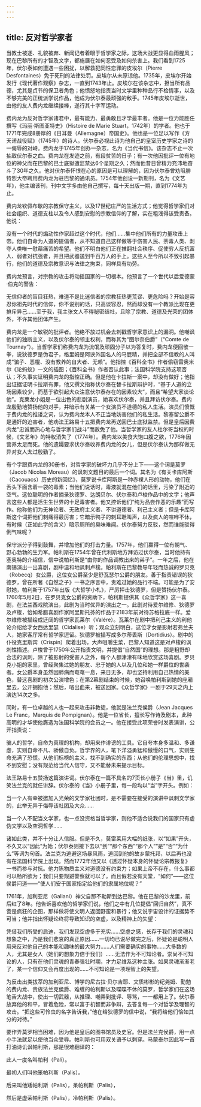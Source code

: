 ```yaml
---
---
---
```

title: 反对哲学家者
---




当教士被逐、礼貌被弃、新闻记者着眼于哲学家之际，这场大战更显得血雨腥风；现在巴黎所有的才智及文字，都施展在如何忍受及如何杀害上。我们看到1725年，伏尔泰如何遭遇一些困扰，以解救犯同性恋罪的皮埃尔（Pierre Desfontaines）免于死刑的法律处罚。皮埃尔从未原谅他。1735年，皮埃尔开始发行《现代著作观察》杂志，一直到1743年止。皮埃尔在该杂志中，担当所有品德，尤其是贞节的保卫者角色；他愤怒地指责当时文学里种种品行不检情事，以及不够完美的正统派学说作品，他成为伏尔泰最顽强的敌手。1745年皮埃尔逝世，由他的友人费内龙继续接棒，遂行其十字军运动。

费内龙为反对哲学家诸君中，最有能力、最勇敢且才学最丰者。他是一位力能胜任撰写《玛丽·斯图亚特史》（Histoire de Marie Stuart，1742年）的学者。他也于1771年完成8册厚的《日耳曼（Allemagne）帝国史》。他也是一位足以写作《方天诺战役赋》（1745年）的诗人。伏尔泰必视此诗为他自己的皇室历史学家之诗的一侮辱的对峙。费内龙于1745年创办一杂志，名为《当代书信》。该杂志不止一次抽取伏尔泰之血。费内龙在发迹之前，有段贫苦的日子；有一次他因批评一位有地位的神父而在巴黎的巴士底狱遭监禁达6个星期之久；然而他昔日曾精力充沛地奋斗了30年之久。他对伏尔泰怀恨在心的原因是可以理解的，因为伏尔泰曾劝阻腓特烈大帝聘用费内龙为驻巴黎的通讯员。1754年他创设一新期刊，名为《文艺年》，他主编该刊，刊中文字多由他自己撰写，每十天出版一期，直到1774年为止。

费内龙钦佩布歇的宗教保守主义，以及17世纪庄严的生活方式；他觉得哲学家们对社会组织、道德支柱以及令人感到安慰的宗教信仰的了解，实在粗浅得该受责备。他说：

没有一个时代的煽动性作家超过这个时代，他们……集中他们所有的力量攻击上帝。他们自命为人道的提倡者，从不知道自己这样做等于伤害人民、荼毒人类、剥夺人类唯一慰藉痛苦的希望。他们不明白他们正在推翻社会秩序、促使穷人反抗富人、弱者对抗强者，并且把武器送到千百万人的手上。这些人至今所以不致引起暴行，他们的道德及宗教意识与法律之拘束，同样具有功劳。



费内龙预言，对宗教的攻击将动摇国家的一切根本。他预言了一个世代以后爱德蒙·伯克的警告：

无信仰者的盲目狂热，难道不是比迷信者的宗教狂热更荒谬、更危险吗？开始是容忍你祖先时代的信仰，你不说别的话，只高谈容忍，然而却没有一个教派比现在更排斥异己……至于我，我主张文人不得秘密结社，且除了宗教、道德及光荣的团体外，不许其他团体产生。



费内龙是一个敏锐的批评者。他绝不放过机会去刺戳哲学家意识上的漏洞。他嘲讽他们的独断主义，以及伏尔泰的领主权利，而称其为“图尔奈伯爵”（“Comte de Tournay”）。当哲学家们称费内龙为流氓及顽固分子以为答复时，费内龙便回敬一拳，说狄德罗是伪君子，格里姆是阿谀外国名人的马屁精，并把全部不信教的人叫成“骗子、恶棍、没有教养的自大者、无赖”。他指控《百科全书》作者偷窃雷奥米尔《论蚂蚁》一文的插图；《百科全书》作者否认此事；法国科学院支持这项否认；不久事实证明费内龙的指控正确。但是他在卡拉斯一案中，却没有做好；他指出证据证明卡拉斯有罪，他又撰文指称伏尔泰在替卡拉斯辩护时，“基于人道的立场因素较少，而基于欲引起大众注意伏尔泰存在的因素较大”，而且“希望大家谈论他”。克莱龙小姐是一位出色的悲剧演员，她喜欢伏尔泰，并且拜访伏尔泰。费内龙殷勤地赞扬他的对手，并暗示有关某一个女演员不道德的私人生活。演员们愤慨于费内龙的推诿之词，认为费内龙本人不正当地妨害他们的私生活。黎塞留公爵不是通奸的迫害者，他劝法王路易十五把费内龙再送回巴士底狱监禁。但是皇后因费内龙“忠诚而热心地与哲学家们战斗”而赦免了他。当哲学家的友人杜尔哥当权的时候，《文艺年》的特权消失了（1774年）。费内龙以美食大饱口腹之欲，1776年因营养太足而死。他的遗孀要求伏尔泰收养费内龙的女儿，但是伏尔泰认为那样做无异对女人太过殷勤了。

有个字跟费内龙的30册书，对哲学家的破坏力几乎不分上下——这个词是莫罗（Jacob Nicolas Moreau）的讽刺文题目的最后一个词。其名为《有关卡库阿斯（Cacouacs）历史的新回忆》，莫罗说卡库阿斯是一种赤裸人形的动物，他们在舌头下面含着一袋的毒素；当他们说话时，毒液就混在他们的话里，污染了附近的空气。这位聪明的作者摘录狄德罗、达朗贝尔、伏尔泰和卢梭作品中的文字；他声言这些人都是活生生世界的十足毒害者。他又控诉他们“纯为品尝作恶的乐趣”而写作。他称他们为无神论者、无政府主义者、不讲道德者、利己主义者；但是卡库阿斯这个词把他们刺痛得最厉害；它暗示鸭子的刺耳聒叫声，以及疯人的喧哗不休，有时候（正如此字的含义）暗示厕所的臭味难闻。伏尔泰努力反驳，然而谁能驳得倒气味呢？

保守派分子得到鼓舞，并增加他们的打击力量。1757年，他们赢得一位有朝气、野心勃勃的生力军。帕利斯在1754年曾在代利斯地方拜访过伏尔泰，当时他持有塞奥特的介绍信，信中说帕利斯是“由你的作品调教出来的弟子”。一年之后，他在南锡演出一出喜剧，剧中温和地讽刺卢梭。帕利斯在巴黎教导年轻而热诚的罗贝克（Robecq）女公爵，这位女公爵至少是舒瓦瑟尔公爵的朋友。善于指责错误的狄德罗，曾在所著《自然之子》一书之序言中，责难过她的品行不端。可能是为了安慰她，帕利斯于1757年出版《大哲学小札》，严厉抨击狄德罗，但是赞扬伏尔泰。1760年5月2日，在罗贝克女公爵的资助下，帕利斯提供其《众哲学家》这一喜剧，在法兰西戏院演出，此剧为当时优异的演出之一。此剧对待爱尔维修、狄德罗及卢梭，恰如希腊喜剧作家阿里斯托芬的作品于2183年前对待苏格拉底一样。爱尔维修被描绘成迂阔的哲学家瓦莱尔（Valére）。瓦莱尔在剧中把利己主义的利他论介绍给才女西达里瑟（Cidalise）听；观众立刻明白，这位才女是影射若弗兰夫人，她家客厅常有哲学家逗留。狄德罗被描写成多尔蒂丢斯（Dortidius）。剧中的仆役克里斯宾（Crispin）爬着出场，大声咀嚼生菜，巴黎人知道这是对卢梭的讽刺性描述。卢梭曾于1750年公开指责文明，并提倡“自然国”的理想。那是粗野却合法的讽刺，除了被影射的受害人之外，每个人都津津有味地欣赏这场喜剧。罗贝克小姐的家里，曾经聚集过她的朋友、忠于她的人以及几位和她一样爵位的世袭者。女公爵本身虽然因肺病而奄奄一息，来日无多，却也坚持利用自己热情的美色，替这喜剧的初次公演增色；在第2幕剧结束的时候，她召唤帕利斯到她的座厢里去，公开拥抱他；然后，咯出血来，被送回家。《众哲学家》一剧于29天之内上演达14次之多。

同时，有一位卓越的人也一起来攻击非教徒，他就是法兰克侯爵（Jean Jacques Le Franc，Marquis de Pompignan）。他是一位省长，擅长写作诗及剧本，此种高明的才华使他膺选为法国科学院的会员之一。他在接受此项荣誉时发表演讲，公开指责说：

骗人的哲学，自命为真理的机构，却用来作诽谤的工具。它自夸本身多温和、多谦虚，实则自命不凡、骄傲自负。哲学界的人，笔下洋溢勇猛和傲慢的口气，实则生命充满了恐慌。从他们标榜的主义，找不到确实的东西；从他们的伦理思想中，找不到安慰；没有规范给当代人信守，又不能替未来提示目标。



法王路易十五赞扬这篇演讲词。伏尔泰在一篇不具名的7页长小册子《当》里，讥笑法兰克的就任讲辞。伏尔泰的《当》小册子里，每一段均以“当”字开头。例如：

当一个人有幸被邀加入光荣的文学家社团时，是不需要在接受的演讲中讽刺文学家的，此举无异于侮辱该社团及大众……

当一个人不配当文学家，也一点没资格当哲学家，则他不适合说我们的国家只有虚伪文学以及空洞哲学……



诸如此类，并不十分让人信服。但是不久，莫雷莱用大幅的纸张，以“如果”开头，不久又以“因此”为始；伏尔泰则接下去以“到”“那个东西”“那个人”“是”“否”“为什么”等词为句首。法兰克为逃避这场暴风雨，逃回到他的故乡蒙托邦，以后再也没有在法国科学院上出现。然而1772年他又以《透过怀疑本身的怀疑论宗教报复》一书而参与对抗。他力陈物质主义对道德没有约束力；如果上帝不存在，什么事都可以畅所欲为；我们只要规避警察就可以了。而且假若没有天堂，“如何”——这位侯爵问道——“使人们安于国家指定给他们的隶属地位呢？”

1761年，加利亚尼（Galiani）神父自那不勒斯到达巴黎。他在巴黎的沙龙里，前后红了8年。他告诉喜欢他的哲学家们说，他们之中有几位提倡“回归自然”，真不啻是疯狂的企图，那样做将使文明人返回野蛮和暴行；他又说宇宙设计的证据势不可当；他并指出怀疑论终将导致知识的空虚，以及精神上的失望：

凭借我们所受的启迪，我们发现空虚多于充实……空虚之感，长存于我们的灵魂和想象之中，乃是我们悲哀的真正原因……一切均已说尽做完之后，怀疑论是聪明人用来反对他自己的本能和趣味的最大努力……人们需要确实的事物……大多数的人，尤其是女人（她们的想象力倍于我们）……无法作为不可知论者。崇尚不可知论的人，只有在他们灵魂的青春强壮时期，才力足维系这种主张。如果灵魂渐渐老了，某一个信仰又会再度出现的……不可知论是一项理智上的失望。



为反击出类拔萃的加利亚尼、博学的尼古拉·贝尔吉耶、文质彬彬的纪尧姆、勤勉的费内龙、贵族法兰克侯爵、难缠的帕利斯以及喋喋不休的莫罗，哲学家们在这场笔舌大战中，使出一切武器，从推理、嘲弄到批评、辱骂，一一都用上了。伏尔泰放弃他的和平，冒着危险，常以富于机智而非争辩，去答复每一个对哲学及理智的攻击。“把这些可怜虫的名字告诉我，”他在给狄德罗的信中说，“我将给他们恰如其分的对待。”

要作弄莫罗相当困难，因为他是皇后的图书馆员及史官。但是法兰克侯爵，用一点小手法就足以使他当众受辱。帕利斯也可用双关语予以刺穿。马蒙泰尔因此写一首打油诗讥讽帕利斯，那是很难翻译的：

此人一度名叫帕利（Pali）。

最初人们叫他笨帕利斯（Palis）。

后来叫他矮帕利斯（Palis），呆帕利斯（Palis），

然后是虚荣帕利斯（Palis），冷帕利斯（Palis）。